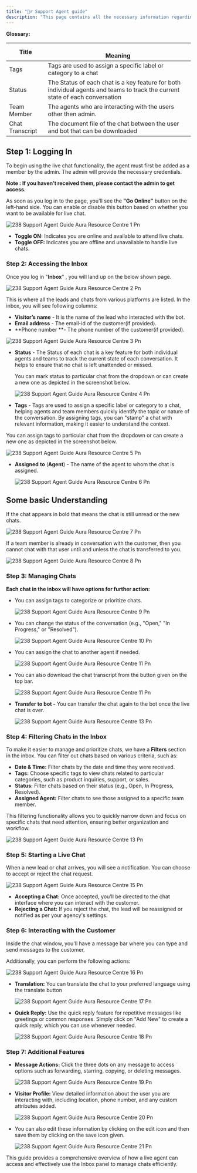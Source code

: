 ```yaml
---
title: "🕵️‍♂️ Support Agent guide"
description: "This page contains all the necessary information regarding the live chat, how a agent can use that functionality in detail."
---
```


**Glossary:**

| **Title**       | <br />**Meaning**                                                                                                             |
| --------------- | ----------------------------------------------------------------------------------------------------------------------------- |
| Tags            | Tags are used to assign a specific label or category to a chat                                                                |
| Status          | The Status of each chat is a key feature for both individual agents and teams to track the current state of each conversation |
| Team Member     | The agents who are interacting with the users other then admin.                                                               |
| Chat Transcript | The  document file of the  chat between the user and  bot that can be downloaded                                              |

## **Step 1: Logging In**

To begin using the live chat functionality, the agent must first be added as a member by the admin. The admin will provide the necessary credentials.

**Note : If you haven’t received them, please contact the admin to get access.**

As soon as you log in to the page, you'll see the **"Go Online"** button on the left-hand side. You can enable or disable this button based on whether you want to be available for live chat.

![238 Support Agent Guide  Aura Resource Centre 1 Pn](/images/platform-guidelines-training/support-agent-guide/238.support_agent_guide__Aura_resource_centre-1.png)

- **Toggle ON:** Indicates you are online and available to attend live chats.
- **Toggle OFF:** Indicates you are offline and unavailable to handle live chats.

### **Step 2: Accessing the Inbox**

Once you log in "**Inbox**" , you will land up on the below shown page.

![238 Support Agent Guide  Aura Resource Centre 2 Pn](/images/platform-guidelines-training/support-agent-guide/238.support_agent_guide__Aura_resource_centre-2.png)

This is where all the leads and chats from various platforms are listed. In the inbox, you will see following columns:

- **Visitor’s name** - It is the name of the lead who interacted with the bot.
- **Email address** - The email-id of the customer(if provided).
- **Phone number **- The phone number of the customer(if provided).

![238 Support Agent Guide  Aura Resource Centre 3 Pn](/images/platform-guidelines-training/support-agent-guide/238.support_agent_guide__Aura_resource_centre-3.png)

- **Status** - The Status of each chat is a key feature for both individual agents and teams to track the current state of each conversation. It helps to ensure that no chat is left unattended or missed.

    You can mark status to particular chat from the dropdown or can create a new one as depicted in the screenshot below.

  ![238 Support Agent Guide  Aura Resource Centre 4 Pn](/images/platform-guidelines-training/support-agent-guide/238.support_agent_guide__Aura_resource_centre-4.png)
- **Tags** - Tags are used to assign a specific label or category to a chat, helping agents and team members quickly identify the topic or nature of the conversation. By assigning tags, you can "stamp" a chat with relevant information, making it easier to understand the context.

You can assign tags to particular chat from the dropdown or can create a new one as depicted in the screenshot below.

![238 Support Agent Guide  Aura Resource Centre 5 Pn](/images/platform-guidelines-training/support-agent-guide/238.support_agent_guide__Aura_resource_centre-5.png)

- **Assigned** **to** (**Agent**) - The name of the agent to whom the chat is assigned.

  ![238 Support Agent Guide  Aura Resource Centre 6 Pn](/images/platform-guidelines-training/support-agent-guide/238.support_agent_guide__Aura_resource_centre-6.png)

## **Some basic Understanding**

<Info>
  If the chat appears in bold that means the chat is still unread or the new chats.
</Info>

![238 Support Agent Guide  Aura Resource Centre 7 Pn](/images/platform-guidelines-training/support-agent-guide/238.support_agent_guide__Aura_resource_centre-7.png)

<Info>
  If a team member is already in conversation with the customer, then you cannot chat with that user until and unless the chat is transferred to you.
</Info>

![238 Support Agent Guide  Aura Resource Centre 8 Pn](/images/platform-guidelines-training/support-agent-guide/238.support_agent_guide__Aura_resource_centre-8.png)

### **Step 3: Managing Chats**

**Each chat in the inbox will have options for further action:**

- You can assign tags to categorize or prioritize chats.

  ![238 Support Agent Guide  Aura Resource Centre 9 Pn](/images/platform-guidelines-training/support-agent-guide/238.support_agent_guide__Aura_resource_centre-9.png)
- You can change the status of the conversation (e.g., "Open," "In Progress," or "Resolved").

  ![238 Support Agent Guide  Aura Resource Centre 10 Pn](/images/platform-guidelines-training/support-agent-guide/238.support_agent_guide__Aura_resource_centre-10.png)
- You can assign the chat to another agent if needed.

  ![238 Support Agent Guide  Aura Resource Centre 11 Pn](/images/platform-guidelines-training/support-agent-guide/238.support_agent_guide__Aura_resource_centre-11.png)
- You can also download the chat transcript from the button given on the top bar.

  ![238 Support Agent Guide  Aura Resource Centre 11 Pn](/images/platform-guidelines-training/support-agent-guide/238.support_agent_guide__Aura_resource_centre-12.png)
- **Transfer to bot -** You can transfer the chat again to the bot once the live chat is over.

  ![238 Support Agent Guide  Aura Resource Centre 13 Pn](/images/platform-guidelines-training/support-agent-guide/238.support_agent_guide__Aura_resource_centre-13.png)

### **Step 4:  Filtering Chats in the Inbox**

To make it easier to manage and prioritize chats, we have a **Filters** section in the inbox. You can filter out chats based on various criteria, such as:

- **Date & Time:** Filter chats by the date and time they were received.
- **Tags:** Choose specific tags to view chats related to particular categories, such as product inquiries, support, or sales.
- **Status:** Filter chats based on their status (e.g., Open, In Progress, Resolved).
- **Assigned Agent:** Filter chats to see those assigned to a specific team member.

This filtering functionality allows you to quickly narrow down and focus on specific chats that need attention, ensuring better organization and workflow.

![238 Support Agent Guide  Aura Resource Centre 13 Pn](/images/platform-guidelines-training/support-agent-guide/238.support_agent_guide__Aura_resource_centre-14.png)

### **Step 5: Starting a Live Chat**

When a new lead or chat arrives, you will see a notification. You can choose to accept or reject the chat request.

![238 Support Agent Guide  Aura Resource Centre 15 Pn](/images/platform-guidelines-training/support-agent-guide/238.support_agent_guide__Aura_resource_centre-15.png)

- **Accepting a Chat:** Once accepted, you’ll be directed to the chat interface where you can interact with the customer.
- **Rejecting a Chat:** If you reject the chat, the lead will be reassigned or notified as per your agency's settings.

### **Step 6: Interacting with the Customer**

Inside the chat window, you'll have a message bar where you can type and send messages to the customer.

Additionally, you can perform the following actions:

![238 Support Agent Guide  Aura Resource Centre 16 Pn](/images/platform-guidelines-training/support-agent-guide/238.support_agent_guide__Aura_resource_centre-16.png)

- **Translation:** You can translate the chat to your preferred language using the translate button

  ![238 Support Agent Guide  Aura Resource Centre 17 Pn](/images/platform-guidelines-training/support-agent-guide/238.support_agent_guide__Aura_resource_centre-17.png)
- **Quick Reply:** Use the quick reply feature for repetitive messages like greetings or common responses. Simply click on "Add New" to create a quick reply, which you can use whenever needed.

  ![238 Support Agent Guide  Aura Resource Centre 18 Pn](/images/platform-guidelines-training/support-agent-guide/238.support_agent_guide__Aura_resource_centre-18.png)

### **Step 7: Additional Features**

- **Message Actions:** Click the three dots on any message to access options such as forwarding, starring, copying, or deleting messages.

  ![238 Support Agent Guide  Aura Resource Centre 19 Pn](/images/platform-guidelines-training/support-agent-guide/238.support_agent_guide__Aura_resource_centre-19.png)
- **Visitor Profile:** View detailed information about the user you are interacting with, including location, phone number, and any custom attributes added.

  ![238 Support Agent Guide  Aura Resource Centre 20 Pn](/images/platform-guidelines-training/support-agent-guide/238.support_agent_guide__Aura_resource_centre-20.png)
- You can also edit these information by clicking on the edit icon and then save them by clicking on the save icon given.

  ![238 Support Agent Guide  Aura Resource Centre 21 Pn](/images/platform-guidelines-training/support-agent-guide/238.support_agent_guide__Aura_resource_centre-21.png)

This guide provides a comprehensive overview of how a live agent can access and effectively use the Inbox panel to manage chats efficiently.